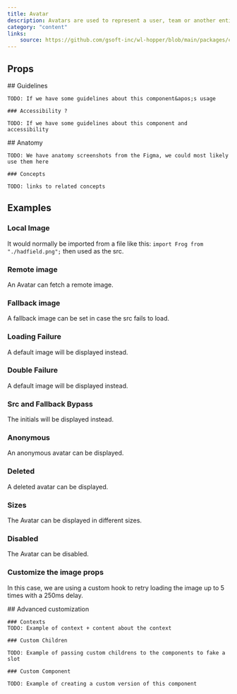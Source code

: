 ```yaml
---
title: Avatar
description: Avatars are used to represent a user, team or another entity. They are often paired with text where room is available.
category: "content"
links:
    source: https://github.com/gsoft-inc/wl-hopper/blob/main/packages/components/src/Avatar/src/index.tsx
---
```


<Example src="Avatar/docs/preview" isOpen />

## Props

<PropTable component="Avatar" />

<FeatureFlag flag="next">
    ## Guidelines

    TODO: If we have some guidelines about this component&apos;s usage

    ### Accessibility ?

    TODO: If we have some guidelines about this component and accessibility
</FeatureFlag>

<FeatureFlag flag="rc">
    ## Anatomy

    TODO: We have anatomy screenshots from the Figma, we could most likely use them here

    ### Concepts

    TODO: links to related concepts
</FeatureFlag>

## Examples

### Local Image

It would normally be imported from a file like this: `import Frog from "./hadfield.png";` then used as the src.

<Example src="Avatar/docs/localImage" />

### Remote image

An Avatar can fetch a remote image.

<Example src="Avatar/docs/remoteImage" />

### Fallback image

A fallback image can be set in case the src fails to load.

<Example src="Avatar/docs/fallbackImage" />

### Loading Failure

A default image will be displayed instead.

<Example src="Avatar/docs/brokenImage" />

### Double Failure

A default image will be displayed instead.

<Example src="Avatar/docs/brokenImageWithBothFailing" />

### Src and Fallback Bypass

The initials will be displayed instead.

<Example src="Avatar/docs/brokenImageWithNoFallback" />

### Anonymous

An anonymous avatar can be displayed.

<Example src="Avatar/docs/anonymous" />

### Deleted

A deleted avatar can be displayed.

<Example src="Avatar/docs/deleted" />

### Sizes

The Avatar can be displayed in different sizes.

<Example src="Avatar/docs/sizes" />

### Disabled

The Avatar can be disabled.

<Example src="Avatar/docs/disabled" />

### Customize the image props

In this case, we are using a custom hook to retry loading the image up to 5 times with a 250ms delay.

<Example src="Avatar/docs/customization" />


<FeatureFlag flag="next">
    ## Advanced customization

    ### Contexts
    TODO: Example of context + content about the context

    ### Custom Children

    TODO: Example of passing custom childrens to the components to fake a slot

    ### Custom Component

    TODO: Example of creating a custom version of this component
</FeatureFlag>
